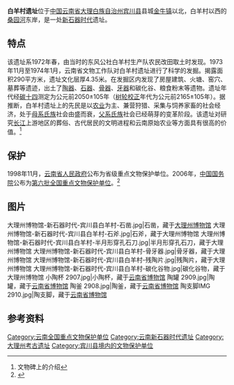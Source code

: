 {{文物保护单位
| 级别 = 全国
| 名称 = 白羊村遗址
| 图片 = [[File:Baiyangcun_Site_in_Binchuan,_Yunnan,_China.jpg|280px]]
| 编号 = Ⅰ-187
| 分类 = 古遗址
| 时代 = 新石器时代
| 所在 = [[云南省|云南省]][[宾川县|宾川县]]
| 登录 = 2006年
| Cat = 云南全国重点文物保护单位
| 坐标 = {{coord|25.843684|100.586282|display=inline,title}}
}}
'''白羊村遗址'''位于[[中国|中国]][[云南省|云南省]][[大理白族自治州|大理白族自治州]][[宾川县|宾川县]]县城[[金牛镇_(宾川县)|金牛镇]]以北，白羊村以西的[[桑园河|桑园河]]东岸，是一处[[新石器时代|新石器时代]]遗址。

== 特点 ==
该遗址系1972年春，由当时的东风公社白羊村生产队农民改田取土时发现。1973年11月至1974年1月，云南省文物工作队对白羊村遗址进行了科学的发掘。揭露面积290平方米，遗址文化层厚4.35米。在发掘区内发现了房屋建筑、火塘、窑穴、墓葬等遗迹，出土了[[陶器|陶器]]、[[石器|石器]]、[[骨器|骨器]]、[[牙器|牙器]]和碳化谷、粮食粉末等遗物。遗址年代经[[碳十四|碳十四]]测定为公元前2050±105年（[[树轮校正|树轮校正]]年代为公元前2165±105年）。据推断，白羊村遗址上的先民是以[[农业|农业]]为主、兼营狩猎、采集与饲养家畜的社会经济，处于[[母系氏族|母系氏族]]社会由盛而衰，[[父系氏族|父系氏族]]社会已经萌芽的变革阶段。该遗址对研究[[长江|长江]]上游地区的葬俗、古代居民的文明进程和云南原始农业等方面具有很高的价值。<ref>文物碑上的介绍</ref>

== 保护 ==
1998年11月，[[云南省人民政府|云南省人民政府]]公布为省级重点文物保护单位。2006年，[[中华人民共和国国务院|中国国务院]]公布为[[第六批全国重点文物保护单位|第六批全国重点文物保护单位]]。<ref>{{cite web | language = zh-cn | publisher = 大理白族自治州人民政府门户网站 | title = 白羊村遗址 | url = http://www.dali.gov.cn/dlzwz/5119188704266551296/20120425/262074.html | date = 2012-04-25 | accessdate = 2013-09-18 | deadurl = yes | archiveurl = https://web.archive.org/web/20160305024425/http://www.dali.gov.cn/dlzwz/5119188704266551296/20120425/262074.html | archivedate = 2016-03-05 }}</ref>

==图片==
<gallery mode="packed-overlay" heights="200">
大理州博物馆-新石器时代-宾川县白羊村-石凿.jpg|石凿，藏于[[大理州博物馆|大理州博物馆]]
大理州博物馆-新石器时代-宾川县白羊村-石斧.jpg|石斧，藏于大理州博物馆
大理州博物馆-新石器时代-宾川县白羊村-半月形穿孔石刀.jpg|半月形穿孔石刀，藏于大理州博物馆
大理州博物馆-新石器时代-宾川县白羊村-骨牙器.jpg|骨牙器，藏于大理州博物馆
大理州博物馆-新石器时代-宾川县白羊村-残陶片.jpg|残陶片，藏于大理州博物馆
大理州博物馆-新石器时代-宾川县白羊村-碳化谷物.jpg|碳化谷物，藏于大理州博物馆
小陶杯 2907.jpg|小陶杯，藏于[[云南省博物馆|云南省博物馆]]
陶罐 2909.jpg|陶罐，藏于[[云南省博物馆|云南省博物馆]]
陶釜 2908.jpg|陶釜，藏于[[云南省博物馆|云南省博物馆]]
陶支脚IMG 2910.jpg|陶支脚，藏于[[云南省博物馆|云南省博物馆]]
</gallery>

==参考资料==
{{reflist}}
{{云南历史|上古}}
{{云南全国重点文物保护单位}}
[[Category:云南全国重点文物保护单位|Category:云南全国重点文物保护单位]]
[[Category:云南新石器时代遗址|Category:云南新石器时代遗址]]
[[Category:大理州考古遗址|Category:大理州考古遗址]]
[[Category:宾川县境内的文物保护单位|Category:宾川县境内的文物保护单位]]